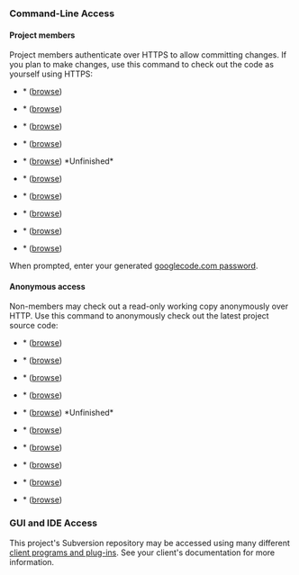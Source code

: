 ===Command-Line Access===
====Project members====
Project members authenticate over HTTPS to allow committing changes.
If you plan to make changes, use this command to check out the code as yourself using HTTPS:

*{{{Custom Browse}}}* ([http://code.google.com/p/erlandplugins/source/browse/CustomBrowse/trunk/src browse])
 {{{svn checkout https://erlandplugins.googlecode.com/svn/CustomBrowse/trunk CustomBrowse --username yourgooglecodeid}}}

*{{{Custom Scan}}}* ([http://code.google.com/p/erlandplugins/source/browse/CustomScan/trunk/src browse])
 {{{svn checkout https://erlandplugins.googlecode.com/svn/CustomScan/trunk CustomScan --username yourgooglecodeid}}}

*{{{Custom Skip}}}* ([http://code.google.com/p/erlandplugins/source/browse/CustomSkip/trunk/src browse])
 {{{svn checkout https://erlandplugins.googlecode.com/svn/CustomSkip/trunk CustomSkip --username yourgooglecodeid}}}

*{{{Dynamic Playlist}}}* ([http://code.google.com/p/erlandplugins/source/browse/DynamicPlayList/trunk/src browse])
 {{{svn checkout https://erlandplugins.googlecode.com/svn/DynamicPlayList/trunk DynamicPlayList --username yourgooglecodeid}}}

*{{{iPod}}}* ([http://code.google.com/p/erlandplugins/source/browse/iPod/trunk/src browse]) *Unfinished*
 {{{svn checkout https://erlandplugins.googlecode.com/svn/iPod/trunk iPod --username yourgooglecodeid}}}

*{{{Multi Library}}}* ([http://code.google.com/p/erlandplugins/source/browse/MultiLibrary/trunk/src browse])
 {{{svn checkout https://erlandplugins.googlecode.com/svn/MultiLibrary/trunk MultiLibrary --username yourgooglecodeid}}}

*{{{Random Playlist}}}* ([http://code.google.com/p/erlandplugins/source/browse/RandomPlayList/trunk/src browse])
 {{{svn checkout https://erlandplugins.googlecode.com/svn/RandomPlayList/trunk RandomPlayList --username yourgooglecodeid}}}

*{{{Remove Played Songs}}}* ([http://code.google.com/p/erlandplugins/source/browse/RemovePlayedSongs/trunk/src browse])
 {{{svn checkout https://erlandplugins.googlecode.com/svn/RemovePlayedSongs/trunk RemovePlayedSongs --username yourgooglecodeid}}}

*{{{SQL Playlist}}}* ([http://code.google.com/p/erlandplugins/source/browse/SQLPlayList/trunk/src browse])
 {{{svn checkout https://erlandplugins.googlecode.com/svn/SQLPlayList/trunk SQLPlayList --username yourgooglecodeid}}}

*{{{TrackStat}}}* ([http://code.google.com/p/erlandplugins/source/browse/TrackStat/trunk/src browse])
 {{{svn checkout https://erlandplugins.googlecode.com/svn/TrackStat/trunk TrackStat --username yourgooglecodeid}}}

When prompted, enter your generated [http://code.google.com/hosting/settings googlecode.com password].

====Anonymous access====
Non-members may check out a read-only working copy anonymously over HTTP.
Use this command to anonymously check out the latest project source code:

*{{{Custom Browse}}}* ([http://code.google.com/p/erlandplugins/source/browse/CustomBrowse/trunk/src browse])
 {{{svn checkout http://erlandplugins.googlecode.com/svn/CustomBrowse/trunk CustomBrowse}}}

*{{{Custom Scan}}}* ([http://code.google.com/p/erlandplugins/source/browse/CustomScan/trunk/src browse])
 {{{svn checkout http://erlandplugins.googlecode.com/svn/CustomScan/trunk CustomScan}}}

*{{{Custom Skip}}}* ([http://code.google.com/p/erlandplugins/source/browse/CustomSkip/trunk/src browse])
 {{{svn checkout http://erlandplugins.googlecode.com/svn/CustomSkip/trunk CustomSkip}}}

*{{{Dynamic Playlist}}}* ([http://code.google.com/p/erlandplugins/source/browse/DynamicPlayList/trunk/src browse])
 {{{svn checkout http://erlandplugins.googlecode.com/svn/DynamicPlayList/trunk DynamicPlayList}}}

*{{{iPod}}}* ([http://code.google.com/p/erlandplugins/source/browse/iPod/trunk/src browse]) *Unfinished*
 {{{svn checkout http://erlandplugins.googlecode.com/svn/iPod/trunk iPod}}}

*{{{Multi Library}}}* ([http://code.google.com/p/erlandplugins/source/browse/MultiLibrary/trunk/src browse])
 {{{svn checkout http://erlandplugins.googlecode.com/svn/MultiLibrary/trunk MultiLibrary}}}

*{{{Random Playlist}}}* ([http://code.google.com/p/erlandplugins/source/browse/RandomPlayList/trunk/src browse])
 {{{svn checkout http://erlandplugins.googlecode.com/svn/RandomPlayList/trunk RandomPlayList}}}

*{{{Remove Played Songs}}}* ([http://code.google.com/p/erlandplugins/source/browse/RemovePlayedSongs/trunk/src browse])
 {{{svn checkout http://erlandplugins.googlecode.com/svn/RemovePlayedSongs/trunk RemovePlayedSongs}}}

*{{{SQL Playlist}}}* ([http://code.google.com/p/erlandplugins/source/browse/SQLPlayList/trunk/src browse])
 {{{svn checkout http://erlandplugins.googlecode.com/svn/SQLPlayList/trunk SQLPlayList}}}

*{{{TrackStat}}}* ([http://code.google.com/p/erlandplugins/source/browse/TrackStat/trunk/src browse])
 {{{svn checkout http://erlandplugins.googlecode.com/svn/TrackStat/trunk TrackStat}}}

===GUI and IDE Access===

This project's Subversion repository may be accessed using many different [http://subversion.tigris.org/links.html#clients client programs and plug-ins]. See your client's documentation for more information.